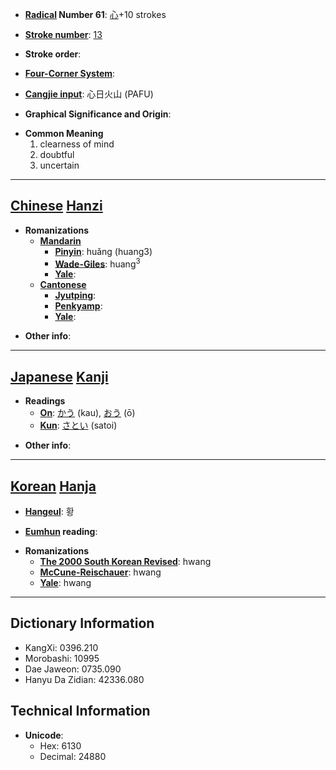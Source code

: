 * '''[[Wiktionary:Chinese radical index| Radical]] Number 61''': [[Wiktionary:Chinese radical index 心|心]]+10 strokes

* '''[[Wiktionary:Chinese total strokes index|Stroke number]]''': [[Wiktionary:Chinese total strokes index 13|13]]

* '''Stroke order''': 

* '''[[Wiktionary:Chinese four corner index|Four-Corner System]]''': 

* '''[[Wiktionary:Chinese Cangjie index|Cangjie input]]''': 心日火山 (PAFU)

* '''Graphical Significance and Origin''': 

* '''Common Meaning'''
*#clearness of mind
*# doubtful
*# uncertain


----

== [[Chinese]] [[Hanzi]] ==

* '''Romanizations'''
** '''[[Mandarin]]'''
*** '''[[Pinyin]]''': huǎng (huang3)
*** '''[[Wade-Giles]]''': huang<sup>3</sup>
*** '''[[Yale]]''': 
** '''[[Cantonese]]'''
*** '''[[Jyutping]]''':
*** '''[[Penkyamp]]''': 
*** '''[[Yale]]''': 

* '''Other info''': 

----

== [[Japanese]] [[Kanji]] ==

* '''Readings'''
** '''[[On]]''': [[かう]] (kau), [[おう]] (ō)
** '''[[Kun]]''': [[さとい]] (satoi)

* '''Other info''':  

----

== [[Korean]] [[Hanja]] ==

* '''[[Hangeul]]''': 황

* '''[[Eumhun]] reading''': 

* '''Romanizations'''
** '''[[The 2000 South Korean Revised Romanization|The 2000 South Korean Revised]]''': hwang
** '''[[McCune-Reischauer]]''': hwang
** '''[[Yale]]''': hwang

----

== Dictionary Information ==

* KangXi: 0396.210
* Morobashi: 10995
* Dae Jaweon: 0735.090
* Hanyu Da Zidian: 42336.080

== Technical Information ==

* '''Unicode''':
** Hex: 6130
** Decimal: 24880